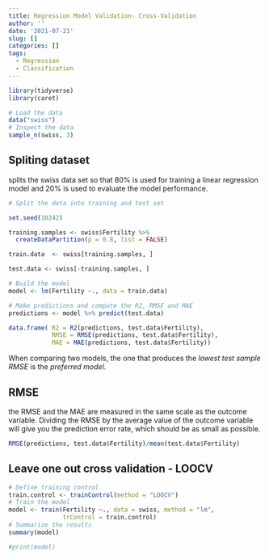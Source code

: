 ```yaml
---
title: Regression Model Validation- Cross-Validation
author: ''
date: '2021-07-21'
slug: []
categories: []
tags:
  - Regression
  - Classification
---
```


```r
library(tidyverse)
library(caret)
```

```r
# Load the data
data("swiss")
# Inspect the data
sample_n(swiss, 3)
```

## Spliting dataset
 
 splits the swiss data set so that 80% is used for training a linear regression model and 20% is used to evaluate the model performance.
 
```r
# Split the data into training and test set

set.seed(10242)

training.samples <- swiss$Fertility %>%
  createDataPartition(p = 0.8, list = FALSE)

train.data  <- swiss[training.samples, ]

test.data <- swiss[-training.samples, ]

# Build the model
model <- lm(Fertility ~., data = train.data)

# Make predictions and compute the R2, RMSE and MAE
predictions <- model %>% predict(test.data)

data.frame( R2 = R2(predictions, test.data$Fertility),
            RMSE = RMSE(predictions, test.data$Fertility),
            MAE = MAE(predictions, test.data$Fertility))
```
 
 When comparing two models, the one that produces the *lowest test sample RMSE* is the *preferred model*.
 
##  RMSE

 the RMSE and the MAE are measured in the same scale as the outcome variable. Dividing the RMSE by the average value of the outcome variable will give you the prediction error rate, which should be as small as possible.
 
```r
RMSE(predictions, test.data$Fertility)/mean(test.data$Fertility)
```
 
## Leave one out cross validation - LOOCV

```r
# Define training control
train.control <- trainControl(method = "LOOCV")
# Train the model
model <- train(Fertility ~., data = swiss, method = "lm",
               trControl = train.control)
# Summarize the results
summary(model)

#print(model)
```



